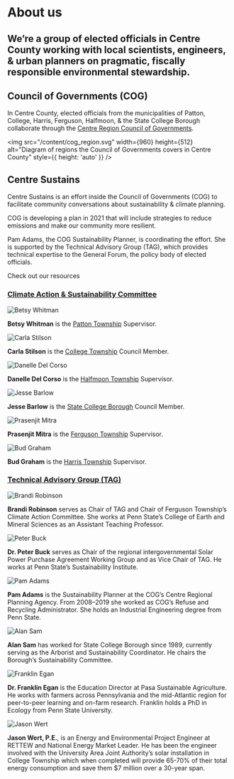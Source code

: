 


# <People /> About us

## We’re a group of elected officials in Centre County working with local scientists, engineers, & urban planners on pragmatic, fiscally responsible environmental stewardship.

## Council of Governments (COG)

In Centre County, elected officials from the municipalities of Patton, College, Harris, Ferguson, Halfmoon, & the State College Borough
collaborate through the [Centre&nbsp;Region Council of Governments](https://www.crcog.net/).

<img
  src="/content/cog_region.svg"
  width={960}
  height={512}
  alt="Diagram of regions the Council of Governments covers in Centre County"
  style={{ height: 'auto' }}
/>

## Centre Sustains

Centre&nbsp;Sustains is an effort inside the Council of Governments (COG) to facilitate community conversations about sustainability & climate planning.

COG is developing a plan in 2021 that will include strategies to reduce emissions and make our community more resilient.

Pam Adams, the COG Sustainability Planner, is coordinating the effort.
She is supported by the Technical Advisory Group (TAG),
which provides technical expertise to the General Forum, the policy body of elected officials.

<Timeline>
  <TimelineStep
    name="Sustainability Planner hired, compiles emissions inventory for base year 2016"
    duration="2018"
    color="indigo"
  />
  <TimelineStep
    name="Technical Advisory Group (TAG) formed"
    duration="2019"
    color="purple"
  />
  <TimelineStep
    name="TAG holds 5 sessions with 70 subject experts on best practices"
    duration="May–Dec 2020"
    color="azure"
  />
  <TimelineStep
    name="Community stakeholder survey"
    duration="March 2021"
    color="aqua"
  />
  <TimelineStep
    name="Community climate forum event"
    duration="April 2021"
    color="green"
  />
</Timeline>

<NavCard to="/resources" color="pink" icon={UiChecks}>
  Check out our resources
</NavCard>

### [Climate Action & Sustainability Committee](https://www.crcog.net/index.asp?SEC=CD04C8C4-4C9E-47A0-A192-04CF46281077)

<Team compact>

![Betsy Whitman](/casp/betsy_whitman.jpg)

**Betsy Whitman** is the [Patton Township](http://twp.patton.pa.us/) Supervisor.

![Carla Stilson](/casp/carla_stilson.jpg)

**Carla Stilson** is the [College Township](https://www.collegetownship.org/) Council Member.

![Danelle Del Corso](/casp/danelle_delcorso.jpg)

**Danelle Del Corso** is the [Halfmoon Township](http://halfmoontwp.us/) Supervisor.

![Jesse Barlow](/casp/jesse_barlow.jpg)

**Jesse Barlow** is the [State College Borough](https://www.statecollegepa.us/) Council Member.

![Prasenjit Mitra](/casp/prasenjit_mitra.jpg)

**Prasenjit Mitra** is the [Ferguson Township](https://www.twp.ferguson.pa.us/) Supervisor.

![Bud Graham](/casp/bud_graham.jpg)

**Bud Graham** is the [Harris Township](https://www.harristownship.org) Supervisor.

</Team>

### [Technical Advisory Group (TAG)](https://www.crcog.net/tag)

<Team>

![Brandi Robinson](/tag/brandi_robinson.jpg)

**Brandi Robinson** serves as Chair of TAG and Chair of Ferguson Township’s Climate Action Committee. She works at Penn State’s College of Earth and Mineral Sciences as an Assistant Teaching Professor.

![Peter Buck](/tag/peter_buck.jpg)

**Dr. Peter Buck** serves as Chair of the regional intergovernmental Solar Power Purchase Agreement Working Group and as Vice Chair of TAG. He works at Penn State’s Sustainability Institute.

![Pam Adams](/tag/pam_adams.jpg)

**Pam Adams** is the Sustainability Planner at the COG’s Centre Regional Planning Agency. From 2008–2019 she worked as COG’s Refuse and Recycling Administrator. She holds an Industrial Engineering degree from Penn State.

![Alan Sam](/tag/alan_sam.jpg)

**Alan Sam** has worked for State College Borough since 1989, currently serving as the Arborist and Sustainability Coordinator. He chairs the Borough’s Sustainability Committee.

![Franklin Egan](/tag/franklin_egan.jpg)

**Dr. Franklin Egan** is the Education Director at Pasa Sustainable Agriculture. He works with farmers across Pennsylvania and the mid-Atlantic region for peer-to-peer learning and on-farm research. Franklin holds a PhD in Ecology from Penn State University.

![Jason Wert](/tag/jason_wert.jpg)

**Jason Wert, P.E.**, is an Energy and Environmental Project Engineer at RETTEW and National Energy Market Leader. He has been the engineer involved with the University Area Joint Authority’s solar installation in College Township which when completed will provide 65-70% of their total energy consumption and save them $7 million over a 30-year span.

</Team>

